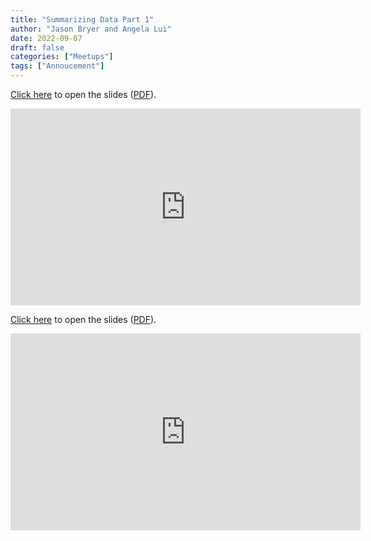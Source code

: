 ```yaml
---
title: "Summarizing Data Part 1"
author: "Jason Bryer and Angela Lui"
date: 2022-09-07
draft: false
categories: ["Meetups"]
tags: ["Annoucement"]
---
```



[Click here](/slides/02-Summarizing_Data.html#1) to open the slides ([PDF](/slides/02-Summarizing_Data.pdf)).

<iframe width="560" height="315" src="https://www.youtube.com/embed/Hu0-cNTcnuQ" title="YouTube video player" frameborder="0" allow="accelerometer; autoplay; clipboard-write; encrypted-media; gyroscope; picture-in-picture" allowfullscreen></iframe>

<!--more-->

[Click here](/slides/02-Summarizing_Data.html#1) to open the slides ([PDF](/slides/02-Summarizing_Data.pdf)).

<iframe width="560" height="315" src="https://www.youtube.com/embed/Hu0-cNTcnuQ" title="YouTube video player" frameborder="0" allow="accelerometer; autoplay; clipboard-write; encrypted-media; gyroscope; picture-in-picture" allowfullscreen></iframe>



